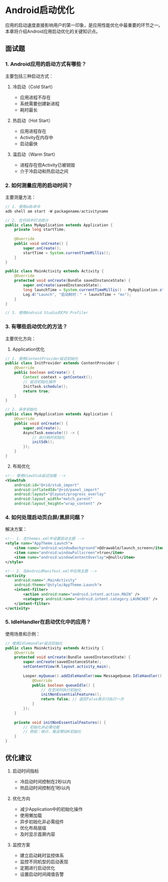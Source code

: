 # Android启动优化

应用的启动速度直接影响用户的第一印象，是应用性能优化中最重要的环节之一。本章将介绍Android应用启动优化的关键知识点。

## 面试题

### 1. Android应用的启动方式有哪些？

主要包括三种启动方式：
1. 冷启动（Cold Start）
   - 应用进程不存在
   - 系统需要创建新进程
   - 耗时最长

2. 热启动（Hot Start）
   - 应用进程存在
   - Activity在内存中
   - 启动最快

3. 温启动（Warm Start）
   - 进程存在但Activity已被销毁
   - 介于冷启动和热启动之间

### 2. 如何测量应用的启动时间？

主要测量方法：
```java
// 1. 使用adb命令
adb shell am start -W packagename/activityname

// 2. 在代码中打点统计
public class MyApplication extends Application {
    private long startTime;
    
    @Override
    public void onCreate() {
        super.onCreate();
        startTime = System.currentTimeMillis();
    }
}

public class MainActivity extends Activity {
    @Override
    protected void onCreate(Bundle savedInstanceState) {
        super.onCreate(savedInstanceState);
        long launchTime = System.currentTimeMillis() - MyApplication.startTime;
        Log.d("Launch", "启动耗时：" + launchTime + "ms");
    }
}

// 3. 使用Android Studio的CPU Profiler
```

### 3. 有哪些启动优化的方法？

主要优化方向：

1. Application优化
```java
// 1. 使用ContentProvider延迟初始化
public class InitProvider extends ContentProvider {
    @Override
    public boolean onCreate() {
        Context context = getContext();
        // 延迟初始化操作
        InitTask.schedule();
        return true;
    }
}

// 2. 异步初始化
public class MyApplication extends Application {
    @Override
    public void onCreate() {
        super.onCreate();
        AsyncTask.execute(() -> {
            // 执行耗时初始化
            initSdk();
        });
    }
}
```

2. 布局优化
```xml
<!-- 使用ViewStub延迟加载 -->
<ViewStub
    android:id="@+id/stub_import"
    android:inflatedId="@+id/panel_import"
    android:layout="@layout/progress_overlay"
    android:layout_width="match_parent"
    android:layout_height="wrap_content" />
```

### 4. 如何处理启动页白屏/黑屏问题？

解决方案：
```xml
<!-- 1. 在themes.xml中设置启动主题 -->
<style name="AppTheme.Launch">
    <item name="android:windowBackground">@drawable/launch_screen</item>
    <item name="android:windowFullscreen">true</item>
    <item name="android:windowContentOverlay">@null</item>
</style>

<!-- 2. 在AndroidManifest.xml中应用主题 -->
<activity
    android:name=".MainActivity"
    android:theme="@style/AppTheme.Launch">
    <intent-filter>
        <action android:name="android.intent.action.MAIN" />
        <category android:name="android.intent.category.LAUNCHER" />
    </intent-filter>
</activity>
```

### 5. IdleHandler在启动优化中的应用？

使用场景和示例：
```java
// 使用IdleHandler延迟初始化
public class MainActivity extends Activity {
    @Override
    protected void onCreate(Bundle savedInstanceState) {
        super.onCreate(savedInstanceState);
        setContentView(R.layout.activity_main);
        
        Looper.myQueue().addIdleHandler(new MessageQueue.IdleHandler() {
            @Override
            public boolean queueIdle() {
                // 在空闲时执行初始化
                initNonEssentialFeatures();
                return false; // 返回false表示只执行一次
            }
        });
    }
    
    private void initNonEssentialFeatures() {
        // 初始化非必需功能
        // 例如：统计、推送等SDK初始化
    }
}
```

## 优化建议

1. 启动时间指标
   - 冷启动时间控制在2秒以内
   - 热启动时间控制在1秒以内

2. 优化方向
   - 减少Application中的初始化操作
   - 使用懒加载
   - 异步初始化非必需组件
   - 优化布局层级
   - 及时显示首屏内容

3. 监控方案
   - 建立启动耗时监控体系
   - 监控不同机型的启动表现
   - 定期进行启动优化
   - 设置启动时间阈值告警